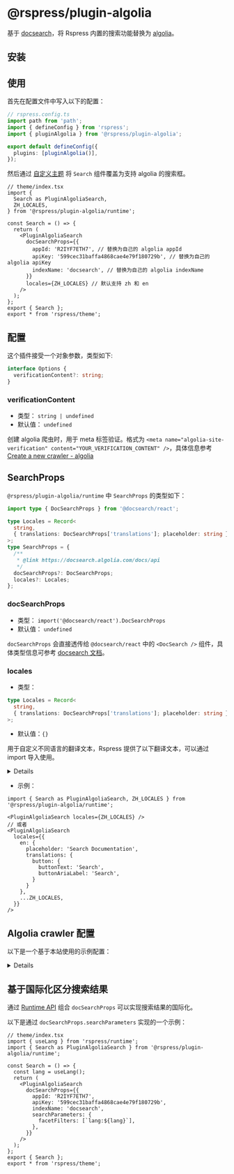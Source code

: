 # @rspress/plugin-algolia


<SourceCode href="https://github.com/web-infra-dev/rspress/tree/main/packages/plugin-algolia" />

基于 [docsearch](https://docsearch.algolia.com)，将 Rspress 内置的搜索功能替换为 [algolia](https://www.algolia.com/)。

## 安装


<PackageManagerTabs command="add @rspress/plugin-algolia -D" />

## 使用

首先在配置文件中写入以下的配置：

```ts
// rspress.config.ts
import path from 'path';
import { defineConfig } from 'rspress';
import { pluginAlgolia } from '@rspress/plugin-algolia';

export default defineConfig({
  plugins: [pluginAlgolia()],
});
```

然后通过 [自定义主题](/zh/guide/advanced/custom-theme) 将 `Search` 组件覆盖为支持 algolia 的搜索框。

```tsx
// theme/index.tsx
import {
  Search as PluginAlgoliaSearch,
  ZH_LOCALES,
} from '@rspress/plugin-algolia/runtime';

const Search = () => {
  return (
    <PluginAlgoliaSearch
      docSearchProps={{
        appId: 'R2IYF7ETH7', // 替换为自己的 algolia appId
        apiKey: '599cec31baffa4868cae4e79f180729b', // 替换为自己的 algolia apiKey
        indexName: 'docsearch', // 替换为自己的 algolia indexName
      }}
      locales={ZH_LOCALES} // 默认支持 zh 和 en
    />
  );
};
export { Search };
export * from 'rspress/theme';
```

## 配置

这个插件接受一个对象参数，类型如下:

```ts
interface Options {
  verificationContent?: string;
}
```

### verificationContent

- 类型： `string | undefined`
- 默认值： `undefined`

创建 algolia 爬虫时，用于 meta 标签验证。格式为 `<meta name="algolia-site-verification" content="YOUR_VERIFICATION_CONTENT" />`，具体信息参考 [Create a new crawler - algolia](https://www.algolia.com/doc/tools/crawler/getting-started/create-crawler/#dns)

## SearchProps

`@rspress/plugin-algolia/runtime` 中 `SearchProps` 的类型如下：

```ts
import type { DocSearchProps } from '@docsearch/react';

type Locales = Record<
  string,
  { translations: DocSearchProps['translations']; placeholder: string }
>;
type SearchProps = {
  /**
   * @link https://docsearch.algolia.com/docs/api
   */
  docSearchProps?: DocSearchProps;
  locales?: Locales;
};
```

### docSearchProps

- 类型： `import('@docsearch/react').DocSearchProps`
- 默认值： `undefined`

`docSearchProps` 会直接透传给 `@docsearch/react` 中的 `<DocSearch />` 组件，具体类型信息可参考 [docsearch 文档](https://docsearch.algolia.com/docs/api)。

### locales

- 类型：

```ts
type Locales = Record<
  string,
  { translations: DocSearchProps['translations']; placeholder: string }
>;
```

- 默认值：`{}`

用于自定义不同语言的翻译文本，Rspress 提供了以下翻译文本，可以通过 import 导入使用。

<details>

```ts
export const ZH_LOCALES: Locales = {
  zh: {
    placeholder: '搜索文档',
    translations: {
      button: {
        buttonText: '搜索',
        buttonAriaLabel: '搜索',
      },
      modal: {
        searchBox: {
          resetButtonTitle: '清除查询条件',
          resetButtonAriaLabel: '清除查询条件',
          cancelButtonText: '取消',
          cancelButtonAriaLabel: '取消',
        },
        startScreen: {
          recentSearchesTitle: '搜索历史',
          noRecentSearchesText: '没有搜索历史',
          saveRecentSearchButtonTitle: '保存至搜索历史',
          removeRecentSearchButtonTitle: '从搜索历史中移除',
          favoriteSearchesTitle: '收藏',
          removeFavoriteSearchButtonTitle: '从收藏中移除',
        },
        errorScreen: {
          titleText: '无法获取结果',
          helpText: '你可能需要检查你的网络连接',
        },
        footer: {
          selectText: '选择',
          navigateText: '切换',
          closeText: '关闭',
          searchByText: '搜索提供者',
        },
        noResultsScreen: {
          noResultsText: '无法找到相关结果',
          suggestedQueryText: '你可以尝试查询',
          reportMissingResultsText: '你认为该查询应该有结果？',
          reportMissingResultsLinkText: '点击反馈',
        },
      },
    },
  },
} as const;
```

</details>

- 示例：

```tsx
import { Search as PluginAlgoliaSearch, ZH_LOCALES } from '@rspress/plugin-algolia/runtime';

<PluginAlgoliaSearch locales={ZH_LOCALES} />
// 或者
<PluginAlgoliaSearch
  locales={{
    en: {
      placeholder: 'Search Documentation',
      translations: {
        button: {
          buttonText: 'Search',
          buttonAriaLabel: 'Search',
        }
      }
    },
    ...ZH_LOCALES,
  }}
/>
```

## Algolia crawler 配置

以下是一个基于本站使用的示例配置：

<details>

```tsx
new Crawler({
  appId: 'YOUR_APP_ID',
  apiKey: 'YOUR_API_KEY',
  rateLimit: 8,
  maxDepth: 10,
  startUrls: ['https://rspress.rs'],
  sitemaps: ['https://rspress.rs/sitemap.xml'],
  discoveryPatterns: ['https://rspress.rs/**'],
  actions: [
    {
      indexName: 'doc_search_rspress_pages',
      pathsToMatch: ['https://rspress.rs/**'],
      recordExtractor: ({ $, helpers }) => {
        return helpers.docsearch({
          recordProps: {
            lvl0: {
              selectors: '',
              defaultValue: 'Documentation',
            },
            lvl1: '.rspress-doc h1',
            lvl2: '.rspress-doc h2',
            lvl3: '.rspress-doc h3',
            lvl4: '.rspress-doc h4',
            lvl5: '.rspress-doc h5',
            lvl6: '.rspress-doc pre > code', // 如果要搜索到代码块中的内容，增加这一行
            content: '.rspress-doc p, .rspress-doc li',
          },
          indexHeadings: true,
          aggregateContent: true,
          recordVersion: 'v3',
        });
      },
    },
  ],
  initialIndexSettings: {
    doc_search_rspress_pages: {
      attributesForFaceting: ['type', 'lang'],
      attributesToRetrieve: ['hierarchy', 'content', 'anchor', 'url'],
      attributesToHighlight: ['hierarchy', 'content'],
      attributesToSnippet: ['content:10'],
      camelCaseAttributes: ['hierarchy', 'content'],
      searchableAttributes: [
        'unordered(hierarchy.lvl0)',
        'unordered(hierarchy.lvl1)',
        'unordered(hierarchy.lvl2)',
        'unordered(hierarchy.lvl3)',
        'unordered(hierarchy.lvl4)',
        'unordered(hierarchy.lvl5)',
        'unordered(hierarchy.lvl6)',
        'content',
      ],
      distinct: true,
      attributeForDistinct: 'url',
      customRanking: [
        'desc(weight.pageRank)',
        'desc(weight.level)',
        'asc(weight.position)',
      ],
      ranking: [
        'words',
        'filters',
        'typo',
        'attribute',
        'proximity',
        'exact',
        'custom',
      ],
      minWordSizefor1Typo: 3,
      minWordSizefor2Typos: 7,
      allowTyposOnNumericTokens: false,
      minProximity: 1,
      ignorePlurals: true,
      advancedSyntax: true,
      attributeCriteriaComputedByMinProximity: true,
      removeWordsIfNoResults: 'allOptional',
    },
  },
});
```

</details>

## 基于国际化区分搜索结果

通过 [Runtime API](/api/client-api/api-runtime) 组合 `docSearchProps` 可以实现搜索结果的国际化。

以下是通过 `docSearchProps.searchParameters` 实现的一个示例：

```tsx
// theme/index.tsx
import { useLang } from 'rspress/runtime';
import { Search as PluginAlgoliaSearch } from '@rspress/plugin-algolia/runtime';

const Search = () => {
  const lang = useLang();
  return (
    <PluginAlgoliaSearch
      docSearchProps={{
        appId: 'R2IYF7ETH7',
        apiKey: '599cec31baffa4868cae4e79f180729b',
        indexName: 'docsearch',
        searchParameters: {
          facetFilters: [`lang:${lang}`],
        },
      }}
    />
  );
};
export { Search };
export * from 'rspress/theme';
```
